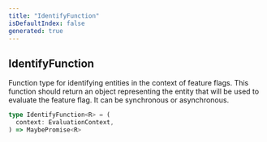 ```yaml
---
title: "IdentifyFunction"
isDefaultIndex: false
generated: true
---
```



<!-- This file was generated from the CommandKit source. Do not modify. Instead, re-run the "docgen" script -->


## IdentifyFunction

<GenerationInfo sourceFile="packages/commandkit/src/flags/feature-flags.ts" sourceLine="42" packageName="commandkit" />

Function type for identifying entities in the context of feature flags.
This function should return an object representing the entity that will be used
to evaluate the feature flag.
It can be synchronous or asynchronous.

```ts title="Signature"
type IdentifyFunction<R> = (
  context: EvaluationContext,
) => MaybePromise<R>
```
